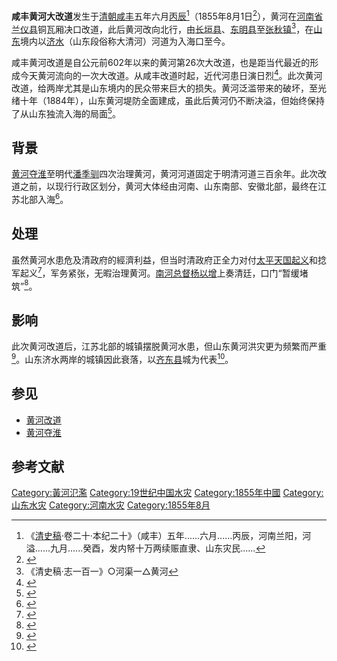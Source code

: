 {{Infobox flood
| name = 咸丰黄河大改道
| image  = [[File:Yellow_River_watercourse_change_1855.svg|300px]]
| image name = 咸丰黄河大改道示意图
| image alt text = 
| duration =1855年8月1日—1884年
| total damages =
| total fatalities =
| areas affected = 黄河两岸尤其是山东境内
}}

'''咸丰黄河大改道'''发生于[[清朝|清朝]][[咸丰_(年号)|咸丰]]五年六月[[丙辰|丙辰]]<ref>《[[清史稿|清史稿]]·卷二十·本纪二十》（咸丰）五年......六月......丙辰，河南兰阳，河溢......九月......癸酉，发内帑十万两续赈直隶、山东灾民......</ref>（1855年8月1日<ref>{{cite book|title=清史研究|url=https://books.google.com/books?id=94x800h7PzQC|year=1995|publisher=中国人民大学书报资料中心|pages=45-|access-date=2020-05-07|archive-date=2020-12-02|archive-url=https://web.archive.org/web/20201202211902/https://books.google.com/books?id=94x800h7PzQC|dead-url=no}}</ref>），黄河在[[河南省_(清)|河南省]][[兰仪县|兰仪县]]铜瓦厢决口改道，此后黄河改向北行，由[[长垣县|长垣县]]、[[东明县|东明县]]至[[张秋镇|张秋镇]]<ref name="a1">《清史稿·志一百一》○河渠一△黄河</ref>，在[[山东|山东]]境内以[[济水|济水]]（山东段俗称大清河）河道为入海口至今。

咸丰黄河改道是自公元前602年以来的黄河第26次大改道，也是距当代最近的形成今天黄河流向的一次大改道。从咸丰改道时起，近代河患日演日烈<ref>{{cite book|title=近代中国的政治和社会(1840-1949)|url=https://books.google.com/books?id=S4QPAQAAMAAJ|year=1999|publisher=中国人民大学出版社|pages=83-|access-date=2020-05-07|archive-date=2020-12-02|archive-url=https://web.archive.org/web/20201202211908/https://books.google.com/books?id=S4QPAQAAMAAJ|dead-url=no}}</ref>。此次黄河改道，给两岸尤其是山东境内的民众带来巨大的损失。黄河泛滥带来的破坏，至光绪十年（1884年），山东黄河堤防全面建成，虽此后黄河仍不断决溢，但始终保持了从山东独流入海的局面<ref name="《黄河水利史述要》编写组2003">{{cite book|author=《黄河水利史述要》编写组|title=黄河水利史述要|url=https://books.google.com/books?id=O6WCAAAAIAAJ|year=2003|publisher=黄河水利出版社|access-date=2020-05-07|archive-date=2020-12-02|archive-url=https://web.archive.org/web/20201202211932/https://books.google.com/books?id=O6WCAAAAIAAJ|dead-url=no}}</ref>。

== 背景 ==
[[黄河夺淮|黄河夺淮]]至明代[[潘季驯|潘季驯]]四次治理黄河，黄河河道固定于明清河道三百余年。此次改道之前，以现行行政区划分，黄河大体经由河南、山东南部、安徽北部，最终在江苏北部入海<ref>{{cite book|title=钟山|url=https://books.google.com/books?id=__VJAQAAIAAJ|year=2009|publisher=江苏人民出版社|pages=188-|access-date=2020-05-07|archive-date=2020-12-02|archive-url=https://web.archive.org/web/20201202213257/https://books.google.com/books?id=__VJAQAAIAAJ|dead-url=no}}</ref>。

== 处理 ==
虽然黄河水患危及清政府的經濟利益，但当时清政府正全力对付[[太平天国起义|太平天国起义]]和捻军起义<ref name="叶青超1990">{{cite book|author=叶青超|title=黄河下游河流地貌|url=https://books.google.com/books?id=LngPAQAAMAAJ|year=1990|publisher=科学出版社|pages=50-|access-date=2020-05-07|archive-date=2020-12-02|archive-url=https://web.archive.org/web/20201202211937/https://books.google.com/books?id=LngPAQAAMAAJ|dead-url=no}}</ref>，军务紧张，无暇治理黄河。[[南河总督|南河总督]][[杨以增|杨以增]]上奏清廷，口门“暂缓堵筑”<ref>{{cite book|title=黄河大事记|url=https://books.google.com/books?id=IkB2AAAAIAAJ|year=2001|publisher=黄河水利出版社|pages=121-|access-date=2020-05-07|archive-date=2020-12-02|archive-url=https://web.archive.org/web/20201202211953/https://books.google.com/books?id=IkB2AAAAIAAJ|dead-url=no}}</ref>。

== 影响 ==
此次黄河改道后，江苏北部的城镇摆脱黄河水患，但山东黄河洪灾更为频繁而严重<ref>{{cite book|title=山东史志资料|url=https://books.google.com/books?id=JxFIAAAAMAAJ|year=1982|publisher=山东人民出版社|pages=170-|access-date=2020-05-07|archive-date=2020-12-02|archive-url=https://web.archive.org/web/20201202211942/https://books.google.com/books?id=JxFIAAAAMAAJ|dead-url=no}}</ref>。山东济水两岸的城镇因此衰落，以[[齐东县|齐东县]]城为代表<ref>{{cite web|title=邹平记忆：湮没在黄河下的齐东古城·六百年繁华尽收河底|url=https://www.binzhouw.com/app/detail/178/175991.html|work=滨州网|date=2018-06-17|accessdate=2020-05-07|archive-date=2020-12-02|archive-url=https://web.archive.org/web/20201202211931/https://www.binzhouw.com/app/detail/178/175991.html|dead-url=no}}</ref>。

== 参见 ==
* [[黄河改道|黄河改道]]
*[[黄河夺淮|黄河夺淮]]
== 参考文献 ==
{{Reflist}}

{{中国水灾}}

[[Category:黃河氾濫|Category:黃河氾濫]]
[[Category:19世纪中国水灾|Category:19世纪中国水灾]]
[[Category:1855年中國|Category:1855年中國]]
[[Category:山东水灾|Category:山东水灾]]
[[Category:河南水灾|Category:河南水灾]]
[[Category:1855年8月|Category:1855年8月]]